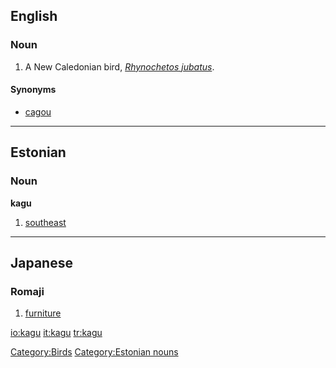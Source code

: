 {{also|kägu}}
==English==
{{wikipedia}}

===Noun===
{{en-noun}}

#A New Caledonian bird, ''[[Rhynochetos jubatus]]''.

====Synonyms====
*[[cagou]]

[[Category:Birds]]

----

==Estonian==

===Noun===
'''kagu'''

# [[southeast]]

[[Category:Estonian nouns]]

----

==Japanese==

{{ja-attention|Romaji header should be replaced with POS header|key=p}}

===Romaji===
{{romaji2|かぐ}}

# {{ja-def|家具}} [[furniture]]

[[io:kagu]]
[[it:kagu]]
[[tr:kagu]]